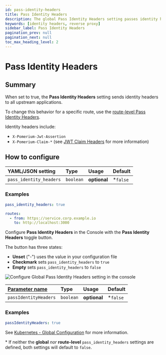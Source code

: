 ```yaml
---
id: pass-identity-headers
title: Pass Identity Headers
description: The global Pass Identity Headers setting passes identity headers to all routes by default.
keywords: [identity headers, reverse proxy]
sidebar_label: Pass Identity Headers
pagination_prev: null
pagination_next: null
toc_max_heading_level: 2
---
```



# Pass Identity Headers

## Summary

When set to true, the **Pass Identity Headers** setting sends identity headers to all upstream applications.

To change this behavior for a specific route, use the [route-level Pass Identity Headers](/docs/reference/routes/pass-identity-headers-per-route).

Identity headers include:

- `X-Pomerium-Jwt-Assertion`
- `X-Pomerium-Claim-*` (see [JWT Claim Headers](/docs/reference/jwt-claim-headers) for more information)

## How to configure

<Tabs>
<TabItem value="Core" label="Core">

| **YAML**/**JSON** setting | **Type**  | **Usage**    | **Default** |
| :------------------------ | :-------- | :----------- | :---------- |
| `pass_identity_headers`   | `boolean` | **optional** | \*`false`   |

### Examples

```yaml
pass_identity_headers: true

routes:
  - from: https://service.corp.example.io
    to: http://localhost:3000
```

</TabItem>
<TabItem value="Enterprise" label="Enterprise">

Configure **Pass Identity Headers** in the Console with the **Pass Identity Headers** toggle button.

The button has three states:

- **Unset** ("-") uses the value in your configuration file
- **Checkmark** sets `pass_identity_headers` to `true`
- **Empty** sets `pass_identity_headers` to `false`

![Configure Global Pass Identity Headers setting in the console](./img/pass-identity-headers/global-pass-identity-headers.gif)

</TabItem>
<TabItem value="Kubernetes" label="Kubernetes">

| **[Parameter name](/docs/deploy/k8s/reference#spec)** | **Type** | **Usage** | **Default** |
| :-- | :-- | :-- | :-- |
| `passIdentityHeaders` | `boolean` | **optional** | \*`false` |

### Examples

```yaml
passIdentityHeaders: true
```

See [Kubernetes - Global Configuration](/docs/deploy/k8s/configure) for more information.

</TabItem>
</Tabs>

\* If neither the **global** _nor_ **route-level** `pass_identity_headers` settings are defined, both settings will default to `false`.
